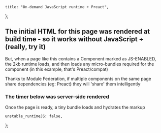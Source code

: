 
    title: "On-demand JavaScript runtime + Preact",
};

## The initial HTML for this page was rendered at build time - so it works without JavaScript + (really, try it)

But, when a page like this contains a Component marked as JS-ENABLED, the 2kb runtime loads, and then
loads any micro-bundles required for the component (in this example, that's Preact/compat)

Thanks to Module Federation, if multiple components on the same page share dependencies (eg: Preact)
they will 'share' them intelligently

### The timer below was server-side rendered

Once the page is ready, a tiny bundle loads and hydrates the markup

<DemoBlock>
    <BrowserComponent>
        <Counter />
    </BrowserComponent>
</DemoBlock>

    unstable_runtimeJS: false,
};

